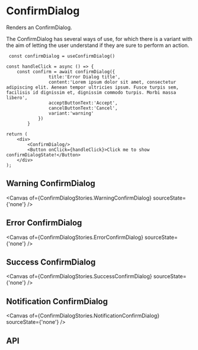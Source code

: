 

<Meta of={ConfirmDialogStories} />

# ConfirmDialog
Renders an ConfirmDialog.

The ConfirmDialog has several ways of use, for which there is a variant with the aim of letting the user understand if they are sure to perform an action.

```tsx
 const confirmDialog = useConfirmDialog()

const handleClick = async () => {
    const confirm = await confirmDialog({
                title:'Error Dialog title',
                content:'Lorem ipsum dolor sit amet, consectetur adipiscing elit. Aenean tempor ultricies ipsum. Fusce turpis sem, facilisis id dignissim et, dignissim commodo turpis. Morbi massa libero',
                acceptButtonText:'Accept',
                cancelButtonText:'Cancel',
                variant:'warning'
            })
        }

return (
    <div>
        <ConfirmDialog/>
        <Button onClick={handleClick}>Click me to show confirmDialogState!</Button>
    </div>
);
```

## Warning ConfirmDialog

<Canvas of={ConfirmDialogStories.WarningConfirmDialog} sourceState={'none'} />

## Error ConfirmDialog

<Canvas of={ConfirmDialogStories.ErrorConfirmDialog} sourceState={'none'} />

## Success ConfirmDialog

<Canvas of={ConfirmDialogStories.SuccessConfirmDialog} sourceState={'none'} />

## Notification ConfirmDialog

<Canvas of={ConfirmDialogStories.NotificationConfirmDialog} sourceState={'none'} />


## API

<ArgTypes of={ConfirmDialogStories} />

